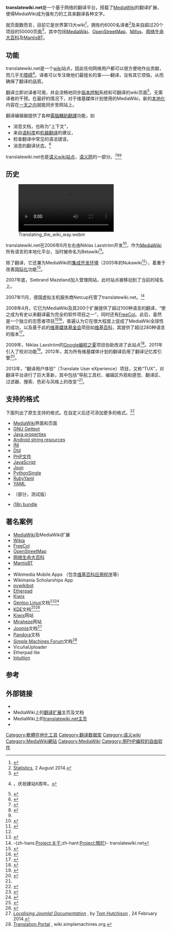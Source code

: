 {{noteTA
|G1=IT
|1=zh-tw:在地化;zh-hk:本地化;zh-cn:本地化;
|2=zh-tw:專案;zh-cn:项目;
}}
{{Lowercase title}}
{{Infobox Software
|  name = translatewiki.net
|  logo = [[File:Translatewiki.net_logo.svg|center]]
|  screenshot = [[File:Screenshot_of_Translatewiki_homepage_zh-hans.png|200px]]
|  author = Niklas Laxström
|  developer = Niklas Laxström, Siebrand Mazeland
|  released = 2006年7月（alpha：2005）
|  latest_release_version = 持续开发中
|  latest_release_date = [[mw:MLEB|每月MLEB发布版]]
|  status = 活跃
|  language count = 300
|  operating_system = [[跨平台|跨平台]]
|  genre = [[计算机辅助翻译|计算机辅助翻译]]
|  license = [[GNU通用公共许可证|GPL]]；免费服务
|  website = [[translatewiki:|translatewiki.net]]；[[mw:Extension:Translate|文档]]
}}
'''translatewiki.net'''是一个基于网络的翻译平台，搭载了[[MediaWiki|MediaWiki]]的翻译扩展，使得MediaWiki成为强有力的工具来翻译各种文字。

就页面数而言，目前它是世界第13大wiki<ref>{{cite web
 |title = mutante's WikiStats - List of largest wikis
 |url = http://wikistats.wmflabs.org/largest_html.php?s=total_desc&th=0&lines=200
 |accessdate = 2014-08-02
 |archive-url = https://web.archive.org/web/20151124015601/http://wikistats.wmflabs.org/largest_html.php?s=total_desc&th=0&lines=200
 |archive-date = 2015-11-24
 |dead-url = yes
 }}</ref>，拥有约6000名译者<ref>[[translatewiki:Special:Statistics|Statistics]], 2 August 2014.</ref>及来自超过20个项目的50000页面<ref>{{cite web
 |title = 实时本地化统计，示例语言为芬兰语。
 |url = https://translatewiki.net/w/i.php?title=Special%3ALanguageStats&x=D&language=fi#sortable:1=desc
 |website = translatewiki.net
 |accessdate = 2014-08-02
 |archive-date = 2016-07-05
 |archive-url = https://web.archive.org/web/20160705185747/https://translatewiki.net/w/i.php?title=Special%3ALanguageStats&x=D&language=fi#sortable:1=desc
 |dead-url = no
 }}</ref>，其中包括[[MediaWiki|MediaWiki]]、[[OpenStreetMap|OpenStreetMap]]、[[Mifos|Mifos]]、[[网络生命大百科|网络生命大百科]]及[[MantisBT|MantisBT]]。

== 功能 ==

translatewiki.net是一个[[wiki|wiki]]站点，因此任何网络用户都可以很方便地作出贡献，而几乎无[[准入门槛|障碍]]<ref name=celebrates>{{cite web
 |first1 = Niklas
 |last1 = Laxström
 |title = translatewiki.net celebrates – so do I
 |url = http://laxstrom.name/blag/2011/04/22/translatewiki-net-celebrates-so-do-i/
 |accessdate = 2014-08-02
 |date = 2011-04-22
 |archive-date = 2014-08-08
 |archive-url = https://web.archive.org/web/20140808045147/http://laxstrom.name/blag/2011/04/22/translatewiki-net-celebrates-so-do-i/
 |dead-url = no
 }}，庆祝建站6周年。</ref>。译者可以专注做他们最擅长的事——翻译，没有其它烦恼，从而确保了翻译的品質。

翻译立即对译者可用，并会流畅地同步[[版本控制|版本控制]]系统和可翻译的wiki页面<ref>{{cite web
 |title = Translatewiki.net Community
 |url = http://mifosx.openmf.org/Mifos%20website/mifos.org/community/spotlight/translatewikinet-community.html
 |website = mifos.openmf.org
 |accessdate = 2014-11-01
 |date = 2011-04-27
 |quote = The switch to Translatewiki.net provides us with a stable and actively maintained translation infrastructure smoothly syncing with our Git repository
 |archive-date = 2014-08-08
 |archive-url = https://web.archive.org/web/20140808043024/http://mifosx.openmf.org/Mifos%20website/mifos.org/community/spotlight/translatewikinet-community.html
 |dead-url = no
 }}</ref>，无需译者的干预。在最好的情况下，对于维基媒体计划使用的MediaWiki，新的[[本地化|本地化]]内容在[[mw:Localisation#Update_of_localisation|一天之内]]就能同步至网站上。

翻译编辑器提供了各种[[電腦輔助翻譯|電腦輔助翻譯]]功能，如
* 消息文档，也称为“上下文”，
* 来自[[语料库|语料库]]和[[机器翻译|机器翻译]]的建议，
* 检查翻译中常见的语法错误，
* 消息的翻译状态。<ref name=tux>{{cite web|url=http://blog.wikimedia.org/2013/03/25/redesigning-the-translation-experience-an-overview/|date=2013-03-25|title=Redesigning the Translation experience: An overview|work=Wikimedia Foundation blog|accessdate=2014-11-01|archive-date=2016-06-11|archive-url=https://web.archive.org/web/20160611121220/http://blog.wikimedia.org/2013/03/25/redesigning-the-translation-experience-an-overview/|dead-url=no}}{{unreliable source|date=2014年12月}}</ref>

translatewiki.net也是[[Semantic_MediaWiki|语义wiki站点]]，[[语义网|语义网]]的一部分。<ref name="#1">{{cite journal
 |last1 = Stadler
 |first1 = Claus
 |last2 = Lehmann
 |first2 = Jens
 |last3 = Höffner
 |first3 = Konrad
 |last4 = Auer
 |first4 = Sören
 |year = 2012
 |title = LinkedGeoData: A core for a web of spatial open data
 |journal = Semantic Web
 |volume = 3
 |issue = 4
 |pages =
 |publisher = IOS Press
 |issn = 1570-0844
 |doi = 10.3233/SW-2011-0052
 |url =
 |accessdate = 2013-05-01
}}</ref><ref>{{cite journal
 |last1 = Bry
 |first1 = Francois
 |last2 = Schaffert
 |first2 = Sebastian
 |authorlink2 = Sebastian Schaffert
 |last3 = Vrandecic
 |first3 = Denny
 |last4 = Weiand
 |first4 = Klara
 |year = 2012
 |title = Semantic Wikis: Approaches, Applications, and Perspectives
 |journal = Lecture Notes in Computer Science
 |volume = 7487
 |issue =
 |pages = 329–369
 |publisher =
 |doi = 10.1007/978-3-642-33158-9_9
 |url =
 |isbn = 978-3-642-33157-2
 |issn = 0302-9743
 |accessdate = 2013-05-01
 |quote = Semantic wikis could be used to contribute to the semi-automatisation of the translation process by making explicit the multi-lingual correspondences between texts.
}}</ref><ref name="#1"/>

== 历史 ==

[[File:Translating_the_wiki_way.webm|thumb]]

translatewiki.net在2006年6月左右由Niklas Laxström开发<ref>{{cite web|url=http://blog.wikimedia.org|website=blog.wikimedia.org|title=Niklas Laxström, language engineer and Wikimedian|date=2012-04-23|accessdate=2014-11-01|archive-date=2016-06-16|archive-url=https://web.archive.org/web/20160616202247/https://blog.wikimedia.org/|dead-url=no}}{{unreliable source|date=2014年12月}}</ref>，作为[[MediaWiki|MediaWiki]]所有语言的本地化平台，当时被命名为Betawiki<ref>{{cite web
 |first1      = Niklas
 |last1       = Laxström
 |title       = Etusivu — Betawiki
 |url         = http://nike.users.idler.fi/betawiki/Etusivu
 |accessdate  = 2014-08-02
 |archiveurl  = https://web.archive.org/web/20060616023537/http://nike.users.idler.fi/betawiki/Etusivu
 |archivedate = 2006-06-16
 |date        = 2006-06-12
 |deadurl     = yes
}}{{primary source-inline|date=2014年12月}}</ref>。

除了翻译，它还兼为MediaWiki的[[集成开发环境|集成开发环境]]（2005年的Nukawiki<ref name=celebrates/>），着重于改善[[国际化|国际化]]功能<ref>{{cite web
 |title = TranslateWiki.net – BetaWiki to Translate WikiMedia
 |url = http://www.killerstartups.com/web-app-tools/translatewiki-net-betawiki-to-translate-wikimedia/
 |website = killerstartups.com
 |accessdate = 2014-08-02
 |date = 2008-03-11
 |archive-date = 2014-08-08
 |archive-url = https://web.archive.org/web/20140808035821/http://www.killerstartups.com/web-app-tools/translatewiki-net-betawiki-to-translate-wikimedia/
 |dead-url = no
 }}</ref>。

2007年底，Siebrand Mazeland加入管理网站，此时站点被移动到了当前的域名{{url|translatewiki.net}}上。

2007年11月，德国虚拟主机服务商Netcup托管了translatewiki.net。<ref>-{zh-hans:[[translatewiki:Project:About/zh-hans|Project:关于]];zh-hant:[[translatewiki:Project:About/zh-hant|Project:關於]]}- translatewiki.net</ref>

2008年4月，它已为MediaWiki及其200个扩展提供了超过100种语言的翻译，“使之成为有史以来翻译最为完全的软件项目之一”，同时还有[[FreeCol|FreeCol]]。此后，虽然是一个独立的志愿者项目<ref>{{cite journal
 |last1       = Gómez Fontanills
 |first1      = David
 |last2       = Mörth
 |first2      = Karlheinz
 |year        = 2012
 |title       = Panorama of the wikimediasphere
 |journal     = Digithum
 |volume      = 
 |issue       = 14
 |pages       = 
 |publisher   = [[University_of_Cataluna|University of Cataluna]]
 |doi         = 
 |url         = http://www.uoc.edu/ojs/index.php/digithum/article/viewFile/n14-gomez/n14-gomez-eng
 |accessdate  = 2013-05-01
 |deadurl     = yes
 |archiveurl  = https://web.archive.org/web/20140330160112/http://www.uoc.edu/ojs/index.php/digithum/article/viewFile/n14-gomez/n14-gomez-eng
 |archivedate = 2014-03-30
}}</ref><ref>{{cite work
 |last1 = Siam
 |first1 = Omar
 |last2 = 
 |first2 = 
 |year = 2013
 |title = Ein digitales Wörterbuch der 200 häufigsten Wörter der Wikipedia in ägyptischer Umgangssprache: corpusbasierte Methoden zur lexikalischen Analyse nicht-standardisierter Sprache
 |language = de
 |trans_title = A digital dictionary of the 200 most frequent words in Wikipedia in Egyptian colloquial language: corpus-based methods for lexical analysis of non-standard language
 |publisher = Faculty of Cultural Philosphy, [[University_of_Vienna|University of Vienna]]
 |url = http://othes.univie.ac.at/26036/
 |accessdate = 2014-11-01
 |archive-date = 2013-12-28
 |archive-url = https://web.archive.org/web/20131228070350/http://othes.univie.ac.at/26036/
 |dead-url = no
 }}</ref>，普遍认为它在很大程度上促成了MediaWiki全球性的成功，以及基于此的[[维基媒体基金会|维基媒体基金会]]项目如[[维基百科|维基百科]]，其提供了超过280种语言的版本<ref>{{cite web|first=Erik|last=Moeller|url=http://blog.wikimedia.org/2008/04/18/free-culture-spotlight-interview-with-betawiki-founder-niklas-laxstrom/|title=Free Culture Spotlight: Interview with BetaWiki founder Niklas Laxström|website=blog.wikimedia.org|date=2008-04-18|accessdate=2014-11-01|archive-date=2014-12-09|archive-url=https://web.archive.org/web/20141209220311/http://blog.wikimedia.org/2008/04/18/free-culture-spotlight-interview-with-betawiki-founder-niklas-laxstrom/|dead-url=no}}{{unreliable source|date=2014年12月}}</ref>。

2009年，Niklas Laxström的[[Google编程之夏|Google编程之夏]]项目协助改进了此站点<ref>{{cite web
 |first1 = Niklas
 |last1 = Laxström
 |title = GSoC wrap-up – Translate extension
 |url = http://laxstrom.name/blag/2009/09/01/gsoc-wrap-up-translate-extension/
 |accessdate = 2014-08-03
 |date = 2009-09-01
 |archive-date = 2015-02-09
 |archive-url = https://web.archive.org/web/20150209210121/http://laxstrom.name/blag/2009/09/01/gsoc-wrap-up-translate-extension/
 |dead-url = no
 }}{{primary source-inline|date=2014年12月}}</ref>。2011年引入了校对功能<ref>{{cite web
 |first1 = Niklas
 |last1 = Laxström
 |title = Putting that another pair of eyes into good us
 |url = http://laxstrom.name/blag/2011/12/29/putting-that-another-pair-of-eyes-into-good-use/
 |accessdate = 2014-08-03
 |date = 2011-12-29
 |archive-date = 2014-04-19
 |archive-url = https://web.archive.org/web/20140419223937/http://laxstrom.name/blag/2011/12/29/putting-that-another-pair-of-eyes-into-good-use/
 |dead-url = no
 }}{{primary source-inline|date=2014年12月}}</ref>。2012年，其为所有维基媒体计划的翻译启用了翻译记忆库引擎<ref>{{cite web
 |first1 = Niklas
 |last1 = Laxström
 |title = Efficient translation: Translation memory enabled on all Wikimedia wikis
 |url = http://laxstrom.name/blag/2012/09/07/translation-memory-all-wikimedia-wikis/
 |accessdate = 2014-08-03
 |date = 2012-09-07
 |archive-date = 2014-04-19
 |archive-url = https://web.archive.org/web/20140419224118/http://laxstrom.name/blag/2012/09/07/translation-memory-all-wikimedia-wikis/
 |dead-url = no
 }}{{primary source-inline|date=2014年12月}}</ref>。

2013年，“翻译用户体验”（Translate User eXperience）项目，又称“TUX”，对翻译平台进行了巨大革新，其中包括“导航工具栏、编辑区外观和感觉、翻译区、过滤器、搜索、色彩与风格上的改变”<ref name=tux/>。

== 支持的格式 ==

下面列出了原生支持的格式。在自定义后还可添加更多的格式。<ref>{{cite web|url=http://www.mediawiki.org/wiki/Help:Extension:Translate/File_format_support|title=File format support|website=mediawiki.org|accessdate=2014-11-01|archive-date=2016-07-04|archive-url=https://web.archive.org/web/20160704185056/https://www.mediawiki.org/wiki/Help:Extension:Translate/File_format_support|dead-url=no}}{{primary source-inline|date=2014年12月}}</ref>

* [[MediaWiki|MediaWiki]]界面和页面
* [[gettext|GNU Gettext]]
* [[.properties|Java properties]]
* [[Android_string_resources|Android string resources]]
* [[INI文件|INI]]
* [[文件类型描述|Dtd]]
* [[PHP|PHP文件]]
* [[JavaScript|JavaScript]]
* [[Json|Json]]
* [[PythonSingle|PythonSingle]]
* [[RubyYaml|RubyYaml]]
* [[YAML|YAML]]
* {{link-en|Xliff|Xliff}}（部分，测试版）
* {{link-en|Asynchronous module definition|Asynchronous module definition|AMD}} [http://requirejs.org/docs/api.html#i18n i18n bundle]{{Wayback|url=http://requirejs.org/docs/api.html#i18n |date=20161009230532 }}

== 著名案例 ==

* [[MediaWiki|MediaWiki]]及MediaWiki扩展
* [[Wikia|Wikia]]
* [[FreeCol|FreeCol]]
* [[OpenStreetMap|OpenStreetMap]]
* [[网络生命大百科|网络生命大百科]]
* [[MantisBT|MantisBT]]
* {{link-en|FUDforum|FUDforum}}
* Wikimedia Mobile Apps （包含[[维基百科应用程序|维基百科应用程序]]等）
* Wikimania Scholarships App
* [[pywikibot|pywikibot]]
* [[Etherpad|Etherpad]]
* [[Kiwix|Kiwix]]
* [[Gentoo_Linux|Gentoo Linux]]文档<ref>{{cite web
 |title       = Wiki: Updated stats, translations, project pages
 |url         = http://a3li.li/2013/06/wiki-updated-stats/
 |website     = a3li.li
 |accessdate  = 2014-08-03
 |date        = 2013-06-09
 |deadurl     = yes
 |archiveurl  = https://web.archive.org/web/20140810100123/http://a3li.li/2013/06/wiki-updated-stats/
 |archivedate = 2014-08-10
}}</ref><ref>{{cite web
 |title       = 2013 Gentoo Foundation Inc. Secretary's Report
 |url         = https://www.gentoo.org/foundation/en/secretary/2013_SecretarysReport.xml
 |website     = gentoo.org
 |accessdate  = 2014-08-03
 |date        = 2013-08-18
 |deadurl     = yes
 |archiveurl  = https://web.archive.org/web/20140714200959/https://www.gentoo.org/foundation/en/secretary/2013_SecretarysReport.xml
 |archivedate = 2014-07-14
}}</ref>
* [[KDE|KDE]]文档<ref>{{cite web
 |title = KDE UserBase proudly presents another cool feature of the Translate extension developed by the fantastic Niklas Nikerabbit Laxström
 |url = https://mmessmer.wordpress.com/2011/06/13/kde-userbase-proudly-presents-another-cool-feature-of-the-translate-extension-developped-by-the-fantastic-niklas-nikerabbit-laxstrom/
 |website = Pipesmoker's Blog
 |accessdate = 2014-08-03
 |date = 2011-06-13
 |archive-url = https://web.archive.org/web/20150209215712/https://mmessmer.wordpress.com/2011/06/13/kde-userbase-proudly-presents-another-cool-feature-of-the-translate-extension-developped-by-the-fantastic-niklas-nikerabbit-laxstrom/
 |archive-date = 2015-02-09
 |dead-url = yes
 }}</ref><ref>{{cite web
 |last1 = Malchow
 |first1 = Ingo
 |title = 4 years in 6 minutes
 |url = http://blog.neverendingo.de/?p=248
 |accessdate = 2014-08-03
 |date = 2012-12-30
 |quote = The explosion in around mid 2010 happened when we introduced the awesome translate extension for mediawiki.
 |archive-date = 2014-07-14
 |archive-url = https://web.archive.org/web/20140714223232/http://blog.neverendingo.de/?p=248
 |dead-url = no
 }}</ref>
* [[Kiwix|Kiwix]]网站
* [[Miraheze|Miraheze]]网站
* [[Joomla|Joomla]]文档<ref>''[http://community.joomla.org/blogs/leadership/1806-localising-joomla-documentation.html Localising Joomla! Documentation] {{Wayback|url=http://community.joomla.org/blogs/leadership/1806-localising-joomla-documentation.html |date=20160827215958 }}'', by [http://docs.joomla.org/User:Tom_Hutchison Tom Hutchison] {{Wayback|url=http://docs.joomla.org/User:Tom_Hutchison |date=20140714180653 }}, 24 February 2014.</ref>
* [[Pandora_(终端)|Pandora]]文档
* [[Simple_Machines_Forum|Simple Machines Forum]]文档<ref>[http://wiki.simplemachines.org/smf/Online_Manual:Translation_Portal Translation Portal] {{Wayback|url=http://wiki.simplemachines.org/smf/Online_Manual:Translation_Portal |date=20140718152249 }}, wiki.simplemachines.org.</ref>
* VicuñaUploader
* Etherpad lite
* [[Intuition|Intuition]]

== 参考 ==
{{reflist|2}}

== 外部链接 ==
* {{Official website|https://translatewiki.net/}}
* MediaWiki上的[[mw:Extension:Translate|翻译扩展]]主页及文档
* MediaWiki上的[[mw:Translatewiki.net|translatewiki.net主页]]
* {{Openhub|translatewiki}}

[[Category:軟體在地化工具|Category:軟體在地化工具]]
[[Category:翻译数据库|Category:翻译数据库]]
[[Category:语义wiki|Category:语义wiki]]
[[Category:MediaWiki網站|Category:MediaWiki網站]]
[[Category:MediaWiki|Category:MediaWiki]]
[[Category:用PHP编程的自由软件|Category:用PHP编程的自由软件]]